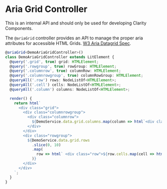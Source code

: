 
<Meta title="Internal Controllers/Aria Grid Controller" />

# Aria Grid Controller

<cds-alert-group status="danger" cds-layout="m-b:lg">
  <cds-alert>This is an internal API and should only be used for developing Clarity Components.</cds-alert>
</cds-alert-group>

The `@ariaGrid` controller provides an API to manage the proper aria attributes for
accessible HTML Grids. [W3 Aria Datagrid Spec](https://www.w3.org/TR/wai-aria-practices/examples/grid/dataGrids.html).

```typescript
@ariaGrid<DemoAriaGridController>()
class DemoAriaGridController extends LitElement {
  @query('.grid', true) grid: HTMLElement;
  @query('.rowgroup', true) rowGroup: HTMLElement;
  @query('.columnrow', true) columnRow: HTMLElement;
  @query('.columnrowgroup', true) columnRowGroup: HTMLElement;
  @queryAll('.row') rows: NodeListOf<HTMLElement>;
  @queryAll('.cell') cells: NodeListOf<HTMLElement>;
  @queryAll('.column') columns: NodeListOf<HTMLElement>;

  render() {
    return html`
      <div class="grid">
        <div class="columnrowgroup">
          <div class="columnrow">
            ${DemoService.data.grid.columns.map(column => html`<div class="column">${column.label}</div>`)}
          </div>
        </div>
        <div class="rowgroup">
          ${DemoService.data.grid.rows
            .slice(0, 10)
            .map(
              row => html` <div class="row">${row.cells.map(cell => html`<div class="cell">${cell.value}</div>`)}</div>`
            )}
        </div>
      </div>
    `;
  }
}
```

<Story id="internal-stories-controllers--aria-grid-controller" />
